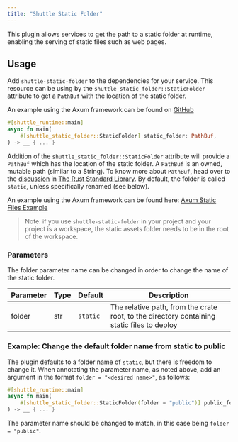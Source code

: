```yaml
---
title: "Shuttle Static Folder"
---
```


This plugin allows services to get the path to a static folder at runtime, enabling the serving of static files such as web pages.

## Usage
Add `shuttle-static-folder` to the dependencies for your service. This resource can be using by the `shuttle_static_folder::StaticFolder` attribute to get a `PathBuf` with the location of the static folder.

An example using the Axum framework can be found on [GitHub](https://github.com/shuttle-hq/shuttle-examples/tree/main/axum/static-files)

``` rust
#[shuttle_runtime::main]
async fn main(
    #[shuttle_static_folder::StaticFolder] static_folder: PathBuf,
) -> __ { ... }
```

Addition of the `shuttle_static_folder::StaticFolder` attribute will provide a `PathBuf` which has the location of the static folder. A `PathBuf` is an owned, mutable path (similar to a String). To know more about `PathBuf`, head over to the [discussion](https://doc.rust-lang.org/std/path/struct.PathBuf.html) in [The Rust Standard Library](https://doc.rust-lang.org/std/index.html). By default, the folder is called `static`, unless specifically renamed (see below).

An example using the Axum framework can be found here: [Axum Static Files Example](https://github.com/shuttle-hq/examples/tree/main/axum/static-files)

> Note: if you use `shuttle-static-folder` in your project and your project is a workspace, the static assets
> folder needs to be in the root of the workspace.

### Parameters

The folder parameter name can be changed in order to change the name of the static folder.

| Parameter | Type | Default  | Description                                                        |
|-----------|------|----------|--------------------------------------------------------------------|
| folder    | str  | `static` | The relative path, from the crate root, to the directory containing static files to deploy |

### Example: Change the default folder name from static to public
The plugin defaults to a folder name of `static`, but there is freedom to change it.  When annotating the parameter name, as noted above, add an argument in the format `folder = "<desired name>"`, as follows:

``` rust
#[shuttle_runtime::main]
async fn main(
    #[shuttle_static_folder::StaticFolder(folder = "public")] public_folder: PathBuf,
) -> __ { ... }
```

The parameter name should be changed to match, in this case being `folder = "public"`.
